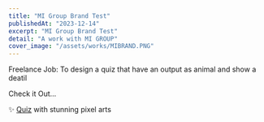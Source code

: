 ```yaml
---
title: "MI Group Brand Test"
publishedAt: "2023-12-14"
excerpt: "MI Group Brand Test"
detail: "A work with MI GROUP"
cover_image: "/assets/works/MIBRAND.PNG"
---
```


Freelance Job: To design a quiz that have an output as animal and show a deatil

Check it Out...

✨ [Quiz](https://migroup-brandtest.vercel.app/) with stunning pixel arts
